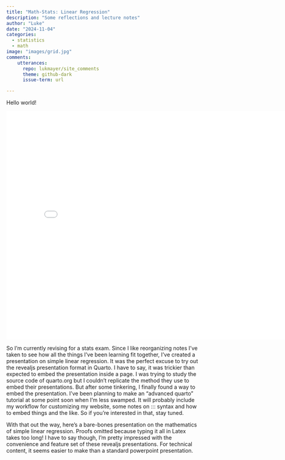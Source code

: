 ```yaml
---
title: "Math-Stats: Linear Regression"
description: "Some reflections and lecture notes"
author: "Luke"
date: "2024-11-04"
categories:
  - statistics
  - math
image: "images/grid.jpg"
comments:
    utterances:
      repo: lukmayer/site_comments
      theme: github-dark
      issue-term: url

---
```


<!-- If in doubt, clear _freeze/site_libs/revealjs and render anew
Make sure that chalkbord is disabled - things will break
also wrap the presentation in ::: syntax at your own risk - it will probably break the slides -->

Hello world!

<iframe src="../../../presentations/stats210_1.html" width="800" height="600" frameborder="0" allowfullscreen></iframe>


So I'm currently revising for a stats exam. 
Since I like reorganizing notes I've taken to see how all the things I've been learning fit together, I've created a presentation on simple linear regression. It was the perfect excuse to try out the revealjs presentation format in Quarto. I have to say, it was trickier than expected to embed the presentation inside a page. I was trying to study the source code of quarto.org but I couldn't replicate the method they use to embed their presentations. But after some tinkering, I finally found a way to embed the presentation. I've been planning to make an "advanced quarto" tutorial at some point soon when I'm less swamped. It will probably include my workflow for customizing my website, some notes on ::: syntax and how to embed things and the like. So if you're interested in that, stay tuned.

With that out the way, here's a bare-bones presentation on the mathematics of simple linear regression. Proofs omitted because typing it all in Latex takes too long! I have to say though, I'm pretty impressed with the convenience and feature set of these revealjs presentations. For technical content, it seems easier to make than a standard powerpoint presentation.

